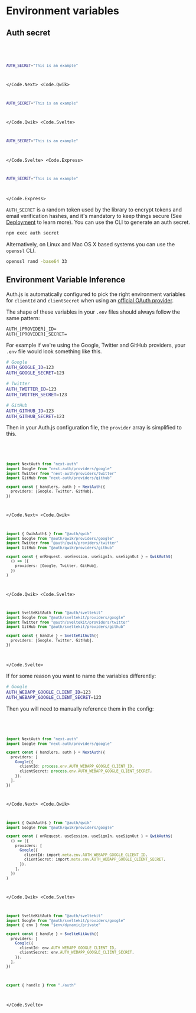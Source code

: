 
# Environment variables

## Auth secret

<Code>
<Code.Next>

```bash filename=".env.local"
AUTH_SECRET="This is an example"
```

</Code.Next>
<Code.Qwik>

```bash filename=".env"
AUTH_SECRET="This is an example"
```

</Code.Qwik>
<Code.Svelte>

```bash filename=".env"
AUTH_SECRET="This is an example"
```

</Code.Svelte>
<Code.Express>

```bash filename=".env"
AUTH_SECRET="This is an example"
```

</Code.Express>
</Code>

`AUTH_SECRET` is a random token used by the library to encrypt tokens and email verification hashes, and it's mandatory to keep things secure (See [Deployment](/getting-started/deployment) to learn more). You can use the CLI to generate an auth secret.

```bash npm2yarn
npm exec auth secret
```

Alternatively, on Linux and Mac OS X based systems you can use the `openssl` CLI.

```bash
openssl rand -base64 33
```

## Environment Variable Inference

Auth.js is automatically configured to pick the right environment variables for `clientId` and `clientSecret` when using an [official OAuth provider](/getting-started/authentication/oauth).

The shape of these variables in your `.env` files should always follow the same pattern:

```
AUTH_[PROVIDER]_ID=
AUTH_[PROVIDER]_SECRET=
```

For example if we're using the Google, Twitter and GitHub providers, your `.env` file would look something like this.

```bash
# Google
AUTH_GOOGLE_ID=123
AUTH_GOOGLE_SECRET=123

# Twitter
AUTH_TWITTER_ID=123
AUTH_TWITTER_SECRET=123

# GitHub
AUTH_GITHUB_ID=123
AUTH_GITHUB_SECRET=123
```

Then in your Auth.js configuration file, the `provider` array is simplified to this.

<Code>
<Code.Next>

```ts filename="./auth.ts" {7}
import NextAuth from "next-auth"
import Google from "next-auth/providers/google"
import Twitter from "next-auth/providers/twitter"
import GitHub from "next-auth/providers/github"

export const { handlers, auth } = NextAuth({
  providers: [Google, Twitter, GitHub],
})
```

</Code.Next>
<Code.Qwik>
  
```ts filename="/src/routes/plugin@auth.ts"
import { QwikAuth$ } from "@auth/qwik"
import Google from "@auth/qwik/providers/google"
import Twitter from "@auth/qwik/providers/twitter"
import GitHub from "@auth/qwik/providers/github"

export const { onRequest, useSession, useSignIn, useSignOut } = QwikAuth$(
  () => ({
    providers: [Google, Twitter, GitHub],
  })
)
```

</Code.Qwik>
<Code.Svelte>

```ts filename="./auth.ts" {7}
import SvelteKitAuth from "@auth/sveltekit"
import Google from "@auth/sveltekit/providers/google"
import Twitter from "@auth/sveltekit/providers/twitter"
import GitHub from "@auth/sveltekit/providers/github"

export const { handle } = SvelteKitAuth({
  providers: [Google, Twitter, GitHub],
})
```

</Code.Svelte>
</Code>

If for some reason you want to name the variables differently:

```bash
# Google
AUTH_WEBAPP_GOOGLE_CLIENT_ID=123
AUTH_WEBAPP_GOOGLE_CLIENT_SECRET=123
```

Then you will need to manually reference them in the config:

<Code>
<Code.Next>

```ts filename="./auth.ts" {7-8}
import NextAuth from "next-auth"
import Google from "next-auth/providers/google"

export const { handlers, auth } = NextAuth({
  providers: [
    Google({
      clientId: process.env.AUTH_WEBAPP_GOOGLE_CLIENT_ID,
      clientSecret: process.env.AUTH_WEBAPP_GOOGLE_CLIENT_SECRET,
    }),
  ],
})
```

</Code.Next>
<Code.Qwik>
  
```ts filename="/src/routes/plugin@auth.ts"
import { QwikAuth$ } from "@auth/qwik"
import Google from "@auth/qwik/providers/google"

export const { onRequest, useSession, useSignIn, useSignOut } = QwikAuth$(
  () => ({
    providers: [
      Google({
        clientId: import.meta.env.AUTH_WEBAPP_GOOGLE_CLIENT_ID,
        clientSecret: import.meta.env.AUTH_WEBAPP_GOOGLE_CLIENT_SECRET,
      }),
    ],
  })
)
```

</Code.Qwik>
<Code.Svelte>

```ts filename="./src/auth.ts" {8-9}
import SvelteKitAuth from "@auth/sveltekit"
import Google from "@auth/sveltekit/providers/google"
import { env } from "$env/dynamic/private"

export const { handle } = SvelteKitAuth({
  providers: [
    Google({
      clientId: env.AUTH_WEBAPP_GOOGLE_CLIENT_ID,
      clientSecret: env.AUTH_WEBAPP_GOOGLE_CLIENT_SECRET,
    }),
  ],
})
```

```ts filename="src/hooks.server.ts"
export { handle } from "./auth"
```

</Code.Svelte>
</Code>
